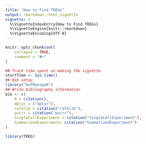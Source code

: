 ```yaml
---
title: "How to Find TREGs"
output: rmarkdown::html_vignette
vignette: >
  %\VignetteIndexEntry{How to Find TREGs}
  %\VignetteEngine{knitr::rmarkdown}
  %\VignetteEncoding{UTF-8}
---
```


```r
knitr::opts_chunk$set(
    collapse = TRUE,
    comment = "#>"
)
```

```r
## Track time spent on making the vignette
startTime <- Sys.time()
## Bib setup
library("RefManageR")
## Write bibliography information
bib <- c(
    R = citation(),
    dplyr = ("dplyr"),
    rafalib = citation("rafalib"),
    purrr = citation("purrr"),
    SingleCellExperiment = citation("SingleCellExperiment"),
    SummarizedExperiment= citation("SummarizedExperiment")
)
```

```r
library(TREG)
```
